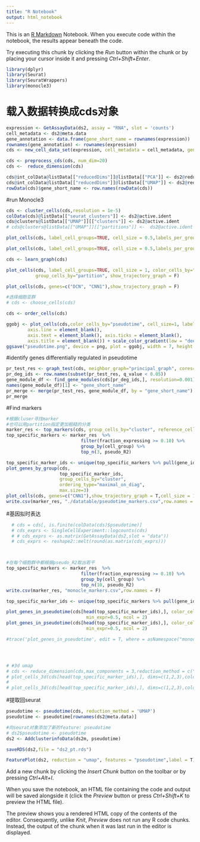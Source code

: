 ```yaml
---
title: "R Notebook"
output: html_notebook
---
```


This is an [R Markdown](http://rmarkdown.rstudio.com) Notebook. When you execute code within the notebook, the results appear beneath the code. 

Try executing this chunk by clicking the *Run* button within the chunk or by placing your cursor inside it and pressing *Ctrl+Shift+Enter*. 

```r
library(dplyr)
library(Seurat)
library(SeuratWrappers)
library(monocle3)
```

# 载入数据转换成cds对象
```r

expression <- GetAssayData(ds2, assay = "RNA", slot = 'counts')
cell_metadata <- ds2@meta.data
gene_annotation <- data.frame(gene_short_name = rownames(expression))
rownames(gene_annotation) <- rownames(expression)
cds <- new_cell_data_set(expression, cell_metadata = cell_metadata, gene_metadata = gene_annotation)

cds <- preprocess_cds(cds, num_dim=20)
cds <-  reduce_dimension(cds)

cds@int_colData@listData[["reducedDims"]]@listData[["PCA"]] <- ds2@reductions[["pca"]]@cell.embeddings
cds@int_colData@listData[["reducedDims"]]@listData[["UMAP"]] <- ds2@reductions[["umap"]]@cell.embeddings
rowData(cds)$gene_short_name <- row.names(rowData(cds))
```
#run Monocle3
```r
cds <- cluster_cells(cds,resolution = 1e-5) 
colData(cds)@listData[["seurat_clusters"]] <- ds2@active.ident
cds@clusters@listData[["UMAP"]][["clusters"]] <- ds2@active.ident
# cds@clusters@listData[["UMAP"]][["partitions"]] <-  ds2@active.ident

plot_cells(cds, label_cell_groups=TRUE, cell_size = 0.5,labels_per_group = 2,label_groups_by_cluster = FALSE, show_trajectory_graph = F,group_label_size = 5)

plot_cells(cds, label_cell_groups=TRUE, cell_size = 0.5,labels_per_group = 2,label_groups_by_cluster = FALSE, color_cells_by="seurat_clusters", show_trajectory_graph = F,group_label_size = 5)

cds <- learn_graph(cds)

plot_cells(cds, label_cell_groups=TRUE, cell_size = 1, color_cells_by="partition", 
           group_cells_by="partition", show_trajectory_graph = F)

plot_cells(cds, genes=c("DCN", "CNN1"),show_trajectory_graph = F)

#选择细胞亚群
# cds <- choose_cells(cds)

cds <- order_cells(cds)

ggobj <- plot_cells(cds,color_cells_by="pseudotime", cell_size=1, label_roots = F, label_leaves = F,show_trajectory_graph = F) + theme(
        axis.line = element_blank(),
        axis.text = element_blank(), axis.ticks = element_blank(),
        axis.title = element_blank()) + scale_color_gradient(low = "deeppink", high =  "#1E90FF") #改一下图例   
ggsave("pseudotime.png", device = png, plot = ggobj, width = 7, height = 6)

```

#identify genes differentially regulated in pseudotime
```r
pr_test_res <- graph_test(cds, neighbor_graph="principal_graph", cores=8)
pr_deg_ids <- row.names(subset(pr_test_res, q_value < 0.05))
gene_module_df <- find_gene_modules(cds[pr_deg_ids,], resolution=0.001)
names(gene_module_df)[1] <- "gene_short_name"
pr_merge <- merge(pr_test_res, gene_module_df, by = "gene_short_name")
pr_merge
```
#Find markers
```r
#根据cluser寻找marker
#也可以用partition指定更加粗糙的分类
marker_res <- top_markers(cds, group_cells_by="cluster", reference_cells=1000, cores=8)
top_specific_markers <- marker_res  %>%
                            filter(fraction_expressing >= 0.10) %>%
                            group_by(cell_group) %>%
                            top_n(3, pseudo_R2)

top_specific_marker_ids <- unique(top_specific_markers %>% pull(gene_id))
plot_genes_by_group(cds,
                    top_specific_marker_ids,
                    group_cells_by="cluster",
                    ordering_type="maximal_on_diag",
                    max.size=3)
plot_cells(cds, genes=c("CNN1"),show_trajectory_graph = T,cell_size = 1)
write.csv(marker_res, "./datatable/pseudotime_markers.csv",row.names = F)
```
#基因拟时表达
```r

  # cds = cds[, is.finite(colData(cds)$pseudotime)]
  # cds_exprs <- SingleCellExperiment::logcounts(cds)
  # # cds_exprs <- as.matrix(GetAssayData(ds2,slot = "data"))
  # cds_exprs <- reshape2::melt(round(as.matrix(cds_exprs)))



#在每个细胞群中都根据pseudo_R2取出若干
top_specific_markers <- marker_res  %>%
                            filter(fraction_expressing >= 0.10) %>%
                            group_by(cell_group) %>%
                            top_n(10, pseudo_R2)
write.csv(marker_res, "monocle_markers.csv",row.names = F)

top_specific_marker_ids <- unique(top_specific_markers %>% pull(gene_id))

plot_genes_in_pseudotime(cds[head(top_specific_marker_ids),], color_cells_by="pseudotime",
                              min_expr=0.5, ncol = 2)
plot_genes_in_pseudotime(cds[head(top_specific_marker_ids),], color_cells_by="seurat_clusters",
                              min_expr=0.5, ncol = 2)

#trace('plot_genes_in_pseudotime', edit = T, where = asNamespace("monocle3"))




# #3d umap
# cds <- reduce_dimension(cds,max_components = 3,reduction_method = c("UMAP"))
# plot_cells_3d(cds[head(top_specific_marker_ids),], dims=c(1,2,3),color_cells_by="seurat_clusters")
# 
# plot_cells_3d(cds[head(top_specific_marker_ids),], dims=c(1,2,3),color_cells_by = "nCount_RNA")
```

#提取回seurat
```r
pseudotime <- pseudotime(cds, reduction_method = 'UMAP')
pseudotime <- pseudotime[rownames(ds2@meta.data)]

#向seurat对象添加了新的feature: pseudotime
# ds2$pseudotime <- pseudotime
ds2 <- AddclusterinfoData(ds2m, pseudotime)

saveRDS(ds2,file = "ds2_pt.rds")

FeaturePlot(ds2, reduction = "umap", features = "pseudotime",label = T)
```


Add a new chunk by clicking the *Insert Chunk* button on the toolbar or by pressing *Ctrl+Alt+I*.

When you save the notebook, an HTML file containing the code and output will be saved alongside it (click the *Preview* button or press *Ctrl+Shift+K* to preview the HTML file).

The preview shows you a rendered HTML copy of the contents of the editor. Consequently, unlike *Knit*, *Preview* does not run any R code chunks. Instead, the output of the chunk when it was last run in the editor is displayed.
